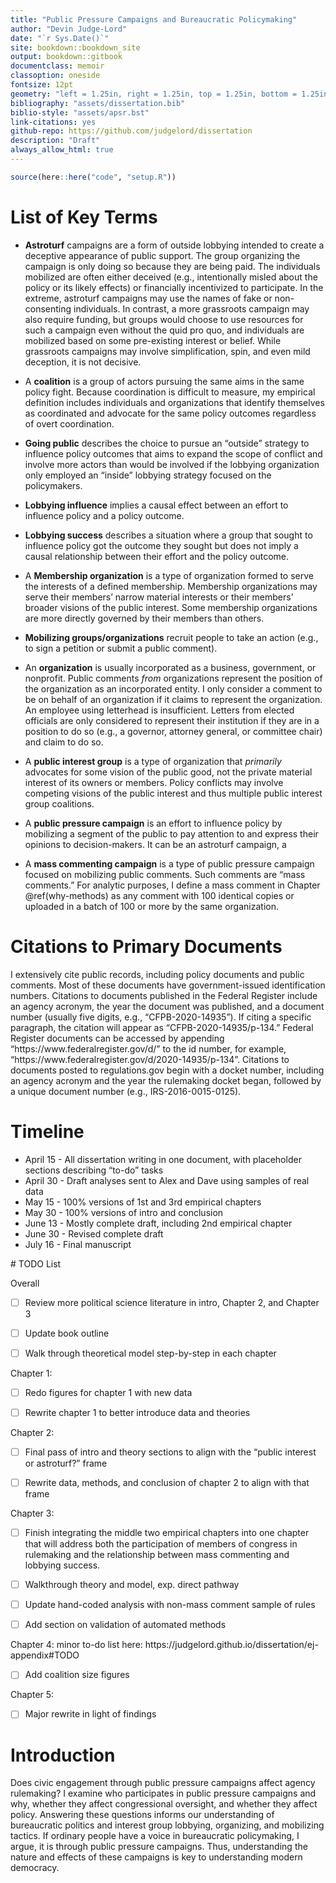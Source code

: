 ```yaml
--- 
title: "Public Pressure Campaigns and Bureaucratic Policymaking"
author: "Devin Judge-Lord"
date: "`r Sys.Date()`"
site: bookdown::bookdown_site
output: bookdown::gitbook
documentclass: memoir
classoption: oneside
fontsize: 12pt
geometry: "left = 1.25in, right = 1.25in, top = 1.25in, bottom = 1.25in"
bibliography: "assets/dissertation.bib"
biblio-style: "assets/apsr.bst"
link-citations: yes
github-repo: https://github.com/judgelord/dissertation
description: "Draft"
always_allow_html: true
---
```


```r
source(here::here("code", "setup.R"))
```

  \listoftables
  
  \listoffigures
  
# List of Key  Terms {-}

- **Astroturf** campaigns are a form of outside lobbying intended to create a deceptive appearance of public support. The group organizing the campaign is only doing so because they are being paid. The individuals mobilized are often either deceived (e.g., intentionally misled about the policy or its likely effects) or financially incentivized to participate. In the extreme, astroturf campaigns may use the names of fake or non-consenting individuals. In contrast, a more grassroots campaign may also require funding, but groups would choose to use resources for such a campaign even without the quid pro quo, and individuals are mobilized based on some pre-existing interest or belief. While grassroots campaigns may involve simplification, spin, and even mild deception, it is not decisive. 

- A **coalition** is a group of actors pursuing the same aims in the same policy fight. Because coordination is difficult to measure, my empirical definition includes individuals and organizations that identify themselves as coordinated and advocate for the same policy outcomes regardless of overt coordination. 

- **Going public** describes the choice to pursue an "outside" strategy to influence policy outcomes that aims to expand the scope of conflict and involve more actors than would be involved if the lobbying organization only employed an "inside" lobbying strategy focused on the policymakers.

- **Lobbying influence** implies a causal effect between an effort to influence policy and a policy outcome.

- **Lobbying success** describes a situation where a group that sought to influence policy got the outcome they sought but does not imply a causal relationship between their effort and the policy outcome.

- A **Membership organization** is a type of organization formed to serve the interests of a defined membership. Membership organizations may serve their members' narrow material interests or their members' broader visions of the public interest. Some membership organizations are more directly governed by their members than others.

- **Mobilizing groups/organizations** recruit people to take an action (e.g., to sign a petition or submit a public comment).

- An **organization** is usually incorporated as a business, government, or nonprofit. Public comments *from* organizations represent the position of the organization as an incorporated entity. I only consider a comment to be on behalf of an organization if it claims to represent the organization. An employee using letterhead is insufficient. Letters from elected officials are only considered to represent their institution if they are in a position to do so (e.g., a governor, attorney general, or committee chair) and claim to do so.

- A **public interest group** is a type of organization that *primarily* advocates for some vision of the public good, not the private material interest of its owners or members. Policy conflicts may involve competing visions of the public interest and thus multiple public interest group coalitions.

- A **public pressure campaign** is an effort to influence policy by mobilizing a segment of the public to pay attention to and express their opinions to decision-makers. It can be an astroturf campaign, a 

- A **mass commenting campaign** is a type of public pressure campaign focused on mobilizing public comments. Such comments are "mass comments." For analytic purposes, I define a mass comment in Chapter \@ref(why-methods) as any comment with 100 identical copies or uploaded in a batch of 100 or more by the same organization.

# Citations to Primary Documents  {-}

I extensively cite public records, including policy documents and public comments. Most of these documents have government-issued identification numbers. Citations to documents published in the Federal Register include an agency acronym, the year the document was published, and a document number (usually five digits, e.g., "CFPB-2020-14935"). If citing a specific paragraph, the citation will appear as "CFPB-2020-14935/p-134." Federal Register documents can be accessed by appending "https://www.federalregister.gov/d/" to the id number, for example, "https://www.federalregister.gov/d/2020-14935/p-134". Citations to documents posted to regulations.gov begin with a docket number, including an agency acronym and the year the rulemaking docket began, followed by a unique document number (e.g., IRS-2016-0015-0125).

\newpage 


# Timeline {-} 

- April 15 - All dissertation writing in one document, with placeholder sections describing "to-do" tasks  
- April 30 - Draft analyses sent to Alex and Dave using samples of real data  
- May 15 - 100% versions of 1st and 3rd empirical chapters  
- May 30 - 100% versions of intro and conclusion  
- June 13 - Mostly complete draft, including 2nd empirical chapter  
- June 30 - Revised complete draft  
- July 16 - Final manuscript  

 # TODO List
 
 Overall

- [ ] Review more political science literature in intro, Chapter 2, and Chapter 3

- [ ] Update book outline
 
- [ ] Walk through theoretical model step-by-step in each chapter

Chapter 1:

- [ ] Redo figures for chapter 1 with new data

- [ ] Rewrite chapter 1 to better introduce data and theories

Chapter 2:   

- [ ] Final pass of intro and theory sections to align with the "public interest or astroturf?" frame

- [ ] Rewrite data, methods, and conclusion of chapter 2 to align with that frame

Chapter 3:  

- [ ] Finish integrating the middle two empirical chapters into one chapter that will address both the participation of members of congress in rulemaking and the relationship between mass commenting and lobbying success.

- [ ] Walkthrough theory and model, exp. direct pathway 

- [ ] Update hand-coded analysis with non-mass comment sample of rules

- [ ] Add section on validation of automated methods

Chapter 4: minor to-do list here: https://judgelord.github.io/dissertation/ej-appendix#TODO

- [ ] Add coalition size figures 

Chapter 5:  

- [ ] Major rewrite in light of findings

\newpage

# Introduction {-}


Does civic engagement through public pressure campaigns affect agency rulemaking? I examine who participates in public pressure campaigns and why, whether they affect congressional oversight, and whether they affect policy. Answering these questions informs our understanding of bureaucratic politics and interest group lobbying, organizing, and mobilizing tactics. If ordinary people have a voice in bureaucratic policymaking, I argue, it is through public pressure campaigns. Thus, understanding the nature and effects of these campaigns is key to understanding modern democracy. 